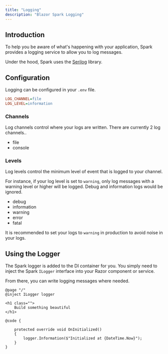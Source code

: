 ```yaml
---
title: "Logging"
description: "Blazor Spark Logging"
---
```


## Introduction
To help you be aware of what's happening with your application, Spark provides a logging service to allow you to log messages.

Under the hood, Spark uses the [Serilog](https://serilog.net/) library.

## Configuration
Logging can be configured in your `.env` file.
```ini
LOG_CHANNEL=file
LOG_LEVEL=information
```

### Channels
Log channels control where your logs are written. There are currently 2 log channels..
- file
- console

### Levels
Log levels control the minimum level of event that is logged to your channel. 

For instance, if your log level is set to `warning`, only log messages with a warning level or higher will be logged. Debug and information logs would be ignored.
- debug
- information
- warning
- error
- fatal

It is recommended to set your logs to `warning` in production to avoid noise in your logs.

## Using the Logger
The Spark logger is added to the DI container for you. You simply need to inject the Spark `ILogger` interface into your Razor component or service. 

From there, you can write logging messages where needed.
```razor
@page "/"
@inject ILogger logger

<h1 class="">
    Build something beautiful
</h1>

@code {

    protected override void OnInitialized()
    {
        logger.Information($"Initialized at {DateTime.Now}");
    }
}
```